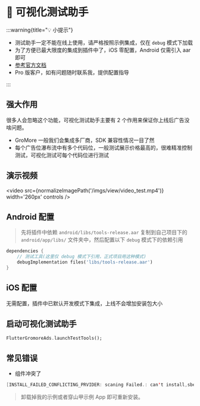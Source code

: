 
# 🧪 可视化测试助手

:::warning{title="💡 小提示"}

 - 测试助手一定不能在线上使用，请严格按照示例集成，仅在 `debug` 模式下加载
 - 为了方便已最大限度的集成到插件中了，iOS 零配置，Android 仅需引入 aar 即可
 - [参考官方文档](https://www.csjplatform.com/union/media/union/download/detail?id=142&docId=27626&osType=android)
 - Pro 版客户，如有问题随时联系我，提供配置指导

:::

## 强大作用

很多人会忽略这个功能，可视化测试助手主要有 2 个作用来保证你上线后广告没啥问题。

- GroMore 一般我们会集成多厂商，SDK 兼容性情况一目了然
- 每个广告位瀑布流中有多个代码位，一般测试展示价格最高的，很难精准控制测试，可视化测试可每个代码位进行测试

## 演示视频

<video src={normalizeImagePath('/imgs/view/video_test.mp4')}  width='260px' controls />

## Android 配置

> 先将插件中依赖 `android/libs/tools-release.aar` 复制到自己项目下的 `android/app/libs/` 文件夹中，然后配置以下 `debug` 模式下的依赖引用

```dart title="example/android/app/build.gradle"
dependencies {
    // 测试工具(这里仅 debug 模式下引用，正式项目用这种模式)
    debugImplementation files('libs/tools-release.aar')
}
```

## iOS 配置

无需配置，插件中已默认开发模式下集成，上线不会增加安装包大小

## 启动可视化测试助手

```dart title="example/pages/home_page.dart"
FlutterGromoreAds.launchTestTools();
```

## 常见错误

- 组件冲突了

``` java
[INSTALL_FAILED_CONFLICTING_PRVIDER: scaning Failed.: can't install,sbecause provider name .ToolsProvider (in package xxx) is already used by com.flutterads.app]
```

> 卸载掉我的示例或者穿山甲示例 App 即可重新安装。




